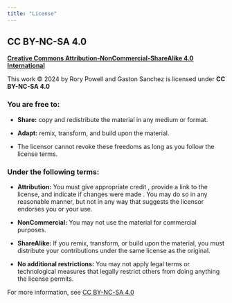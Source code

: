 ```yaml
---
title: "License"
---
```



## CC BY-NC-SA 4.0

<a href="https://creativecommons.org/licenses/by-nc-sa/4.0/?ref=chooser-v1" target="blank_"><strong>Creative Commons Attribution-NonCommercial-ShareAlike 4.0 International</strong></a>

This work © 2024 by Rory Powell and Gaston Sanchez is licensed under __CC BY-NC-SA 4.0__


### You are free to:

- __Share:__ copy and redistribute the material in any medium or format.

- __Adapt:__ remix, transform, and build upon the material.

- The licensor cannot revoke these freedoms as long as you follow the license terms.


### Under the following terms:

- __Attribution:__ You must give appropriate credit , provide a link to the license, and indicate if changes were made . You may do so in any reasonable manner, but not in any way that suggests the licensor endorses you or your use.

- __NonCommercial:__ You may not use the material for commercial purposes.

- __ShareAlike:__ If you remix, transform, or build upon the material, you must distribute your contributions under the same license as the original.

- __No additional restrictions:__ You may not apply legal terms or technological measures that legally restrict others from doing anything the license permits.


For more information, see <a href="https://creativecommons.org/licenses/by-nc-sa/4.0/?ref=chooser-v1" target="blank_">CC BY-NC-SA 4.0</a>

